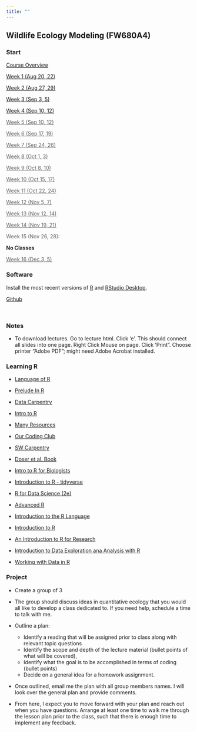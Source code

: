 ```yaml
---
title: ""
---
```


## Wildlife Ecology Modeling (FW680A4)

::: {.panel-tabset}

### Start 
<p><a href="CourseOverview.qmd">Course Overview</a></p>


<p><a href="week1.qmd">Week 1 (Aug 20, 22)</a></p>


<p><a href="week2.qmd" >Week 2 (Aug 27, 29)</a></p>

<p><a href="week3.qmd">Week 3 (Sep 3, 5)</a></p>

<p><a href="week4.qmd">Week 4 (Sep 10, 12)</a></p>

<p><a style="pointer-events: none; cursor: default; color:#606060"href="week5.qmd">Week 5 (Sep 10, 12)</a></p>

<p><a style="pointer-events: none; cursor: default; color:#606060"href="week6.qmd">Week 6 (Sep 17, 19)</a></p>

<p><a style="pointer-events: none; cursor: default; color:#606060"href="week7.qmd">Week 7 (Sep 24, 26)</a></p>

<p><a style="pointer-events: none; cursor: default; color:#606060"href="week8.qmd">Week 8 (Oct 1, 3)</a></p>

<p><a style="pointer-events: none; cursor: default; color:#606060"href="week9.qmd">Week 9 (Oct 8, 10)</a></p>

<p><a style="pointer-events: none; cursor: default; color:#606060"href="week10.qmd">Week 10 (Oct 15, 17)</a></p>

<p><a style="pointer-events: none; cursor: default; color:#606060"href="week11.qmd">Week 11 (Oct 22, 24)</a></p>

<p><a style="pointer-events: none; cursor: default; color:#606060"href="week12.qmd">Week 12 (Nov 5, 7)</a></p>

<p><a style="pointer-events: none; cursor: default; color:#606060"href="week13.qmd">Week 13 (Nov 12, 14)</a></p>

<p><a style="pointer-events: none; cursor: default; color:#606060"href="week14.qmd">Week 14 (Nov 19, 21)</a></p>

<p style="color:#606060">Week 15 (Nov 26, 28):</p> **No Classes**

<p><a style="pointer-events: none; cursor: default; color:#606060"href="week16.qmd">Week 16 (Dec 3, 5)</a></p>

### Software

Install the most recent versions of <a href="https://cran.r-project.org/">R</a> and <a href="https://www.rstudio.com/products/rstudio/download/">RStudio Desktop</a>.

<a href="https://github.com/">Github</a>

<br>

### Notes

-   To download lectures. Go to lecture html. Click 'e'. This should connect all slides into one page. Right Click Mouse on page. Click 'Print". Choose printer "Adobe PDF"; might need Adobe Acrobat installed. 



### Learning R


- [Language of R](https://bgerber123.github.io/R1day/#/the-language-of-r)

- [Prelude In R](http://preludeinr.com/r-basics/)

- [Data Carpentry](https://datacarpentry.org/R-ecology-lesson/)

- [Intro to R](https://intro2r.com/)

- [Many Resources](https://paulvanderlaken.com/2017/08/10/r-resources-cheatsheets-tutorials-books)

- [Our Coding Club](https://ourcodingclub.github.io/tutorials/intro-to-r/)

- [SW Carpentry](http://swcarpentry.github.io/r-novice-inflammation/)

- [Doser et al. Book](https://www.jeffdoser.com/files/for875/_book/)

- [Intro to R for Biologists](https://melbournebioinformatics.github.io/r-intro-biologists/intro_r_biologists.html#R_for_Biologists_course)

- [Introduction to R - tidyverse](https://bookdown.org/ansellbr/WEHI_tidyR_course_book/)

- [R for Data Science (2e)](https://r4ds.hadley.nz/)

- [Advanced R](https://adv-r.hadley.nz/index.html)

- [Introduction to the R Language](https://bookdown.org/mcwimberly/gdswr-book/introduction-to-the-r-language.html#matrices-and-lists)

- [Introduction to R](https://bookdown.org/palmjulia/r_intro_script/introduction.html)

- [An Introduction to R for Research](https://bookdown.org/rwnahhas/IntroToR/)

- [Introduction to Data Exploration ana Analysis with R](https://bookdown.org/mikemahoney218/IDEAR/)

- [Working with Data in R](https://bookdown.org/ejvanholm/WorkingWithData/)



### Project

-   Create a group of 3

-   The group should discuss ideas in quantitative ecology that you would all like to develop a class dedicated to. If you need help, schedule a time to talk with me.

-   Outline a plan: 
    -   Identify a reading that will be assigned prior to class along with relevant topic questions
    -   Identify the scope and depth of the lecture material (bullet points of what will be covered), 
    -   Identify what the goal is to be accomplished in terms of coding (bullet points) 
    - Decide on a general idea for a homework assignment. 

-  Once outlined, email me the plan with all group members names. I will look over the general plan and provide comments. 

-   From here, I expect you to move forward with your plan and reach out when you have questions. Arrange at least one time to walk me through the lesson plan prior to the class, such that there is enough time to implement any feedback.  

:::




